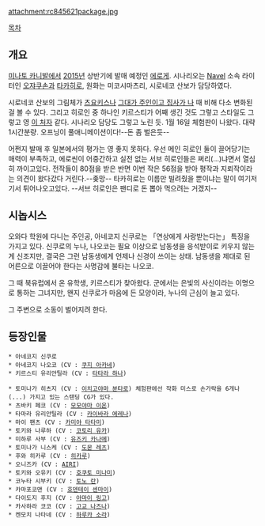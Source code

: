 {{{+1 姉小路直子と銀色の死神 }}}
attachment:rc845621package.jpg

[[목차]]

== 개요 ==
[[미나토 소프트|미나토 카니발]]에서 [[2015년]] 상반기에 발매 예정인 [[에로게]].
시나리오는 [[Navel]] 소속 라이터인 [[오쟈쿠손]]과 [[타카히로(미나토 소프트)|타카히로]], 원화는 미코시마츠리, 시로네코 산보가 담당하였다.

시로네코 산보의 그림체가 [[츠요키스]]나 [[그대가 주인이고 집사가 나]] 때 비해 다소 변화된 걸 볼 수 있다.
그리고 히로인 중 하나인 키르스티가 어째 생긴 것도 그렇고 스타일도 그렇고 영 [[에스데스|이 처자]] 같다. 시나리오 담당도 그렇고 노린 듯. 1월 16일 체험판이 나왔다. 대략 1시간분량. 오프닝이 풀애니메이션이다!--돈 좀 벌은듯--

어쩐지 발매 후 일본에서의 평가는 영 좋지 못하다. 우선 메인 히로인 둘이 끌어당기는 매력이 부족하고, 에로씬이 어중간하고 실전 없는 서브 히로인들은 쩌리(...)냐면서 열심히 까이고있다. 전작들이 80점을 받은 반면 이번 작은 56점을 받아 평작과 지뢰작이라는 의견이 왔다갔다 거린다.--좆망-- 타카히로는 이름만 빌려줬을 뿐이냐는 말이 여기저기서 튀어나오고있다. --서브 히로인은 팬디로 돈 뽑아 먹으려는 거겠지--

== 시놉시스 ==
오와다 학원에 다니는 주인공, 아네코지 신쿠로는 「연상에게 사랑받는다는」 특징을 가지고 있다.
신쿠로의 누나, 나오코는 필요 이상으로 남동생을 응석받이로 키우지 않는 게 신조지만, 결국은 그런 남동생에게 언제나 신경이 쓰이는 상태.
남동생을 제대로 된 어른으로 이끌어야 한다는 사명감에 불타는 나오코.

그 때 북유럽에서 온 유학생, 키르스티가 찾아왔다.
군에서는 은빛의 사신이라는 이명으로 통하는 그녀지만, 왠지 신쿠로가 마음에 든 모양이라, 누나의 근심이 늘고 있다.

그 주변으로 소동이 벌어지려 한다.

== 등장인물 ==
 * 아네코지 신쿠로
 * 아네코지 나오코 (CV : [[후쿠야마 아야카|쿠지 아카네]])
 * 키르스티 유리안틸라 (CV : [[와타나베 아케노|타타라 하나]])

 * 토미나가 히츠지 (CV : [[토다 메구미|이치고야마 분타로]]) 체험판에선 작화 미스로 손가락을 6개나(...) 가지고 있는 스탠딩 CG가 있다. 
 * 츠바키 페코 (CV : [[나가츠마 쥬리|모모야마 이온]])
 * 타마라 유리안틸라 (CV : [[효우세이|카이바라 에레나]])
 * 마이 팬츠 (CV : [[나바타메 히토미|카미야 타타미]])
 * 토키와 나루하 (CV : [[타카모리 나츠미|코토리 유카]])
 * 미하루 사부 (CV : [[카와라기 시호|유즈키 카나메]])
 * 토미나가 니스케 (CV : [[사토 타쿠야|도몬 레츠]])
 * 후와 히카루 (CV : [[미도리카와 히카루|히카루]])
 * 오니즈카 (CV : [[유즈키 료카|AIRI]])
 * 토키와 오유키 (CV : [[호쿠토 미나미]])
 * 코누타 시부키 (CV : [[고토 유코|토노 란]])
 * 카마포코맨 (CV : [[스기타 토모카즈|호덴테이 센마이]])
 * 다이도지 후지 (CV : [[쿠와타니 나츠코|아마이 링고]])
 * 카사하라 코코 (CV : [[오노 료코|고교 나즈나]])
 * 켄모치 나타네 (CV : [[센다이 에리|하루카 소라]])
